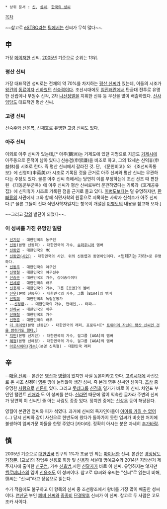 * 상위 문서 : [[신]], [[성씨]], [[한국의 성씨]]

[[목차]]

~~참고로 [[eSTRO]]라는 [[팀]]에서는 신씨가 무척 많다~~.

== 申 ==
가장 [[메이저]]한 신씨. [[2005년]] 기준으로 순위는 13위.

=== 평산 신씨 ===
가장 대표적인 성씨로는 전체의 약 70%를 차지하는 [[평산 신씨]]가 있는데, 이들의 시조가 [[왕건]]의 [[동료]]이자 [[신하]]였던 [[신숭겸]]이다. 조선시대에도 [[임진왜란]]에서 탄금대 전투로 유명한 신립이나 부원수 신각, 2차 [[나선정벌]]을 지휘한 신유 등 무신을 많이 배출하였다. [[신사임당]]도 대표적인 평산 신씨. 

=== 고령 신씨 ===
[[신숙주]]와 [[신윤복]], [[신채호]]로 유명한 [[고령 신씨]]도 있다. 

=== 아주 신씨 ===
이외로 아주 신씨가 있는데,[* 아주(鵝洲)는 거제도에 있던 지명으로 지금도 [[거제시]]에 아주동으로 흔적이 남아 있다.] 신숭겸(申崇謙)을 비조로 하고, 그의 12세손 신익휴(申益休)를 시조로 한다. 즉 평산 신씨에서 갈라진 것. 단, 《문헌비고》와 《조선씨족통보》에 신영미(申英美)가 시조로 기록된 것을 근거로 아주 신씨와 평산 신씨는 무관하다는 주장도 있다. 물론 아주 신씨 측에서는 당연히 이를 부정하는데 조선 선조 때 편찬된 《대동운부군옥》에 아주 신씨가 평산 신씨로부터 분관하였다는 기록과《호계공유집》에 신익휴가 시조로 기록된 점을 근거로 들고 있다. [[이병도]]보다는 덜 유명하지만, [[환빠]]류의 사관에서 그와 함께 식민사학의 원흉으로 지목하는 사학자 신석호가 아주 신씨다.[* 물론 그들이 진짜 식민사학자일지는 항목이 개설된 [[이병도]]의 내용을 참고해 보자.]

~~그리고 [[갑]]의 발단이 되었다~~.

=== 이 성씨를 가진 유명인 일람 ===
 * [[신기성]] - 대한민국의 농구인
 * [[신동]](본명 신동희) - 대한민국의 가수, [[슈퍼주니어]] 멤버
 * [[신동엽]] - 대한민국의 MC
 * [[신동엽(시인)]] - 대한민국의 시인. 위의 신동엽과 동명이인이다. <껍데기는 가라>로 유명하다.
 * [[신동주]] - 대한민국의 야구인
 * [[신명철]] - 대한민국의 야구선수
 * [[신승훈]] - 대한민국의 가수, 싱어송라이터
 * [[신세경]] - 대한민국의 배우
 * [[신용재]] - 대한민국의 가수, 그룹 [포맨]의 멤버
 * [[신우]](본명 신동우) - 대한민국의 가수, 그룹 [B1A4]의 멤버
 * [[신익희]] - 대한민국의 독립운동가
 * --[[신정환]]-- - 대한민국의 가수, 연예인,-- 타짜--
 * [[신하균]] - 대한민국의 배우
 * [[신해철]] - 대한민국의 가수
 * [[신현준]] - 대한민국의 배우
 * [[더 콰이엇]](본명 신동갑) - 대한민국의 래퍼, 프로듀서[* [https://twitter.com/thequiett/status/448011557495001088 트위터에 자신이 평산 신씨인 것을 밝히기도 했다.]]
 * [[지민(AOA)|지민]](본명 신지민) - 대한민국의 가수, 걸그룹 [AOA]의 멤버
 * [[혜정(AOA)|혜정]](본명 신혜정) - 대한민국의 가수, 걸그룹 [AOA]의 멤버
 * [[아웃사이더(가수)]](본명 신옥철) - 대한민국 래퍼

== 辛 ==
--[[신라면|매울 신]]씨--
본관은 [[창녕군|영산]]과 [[영월군|영월]]이 있지만 사실 동본이라고 한다. [[고려]]시대에 사신으로 온 시조 '''신경'''이 [[영주시|영주]] 땅에 눌러앉아 생긴 성씨. 즉 본래 영주 신씨인 셈이다. [[조상]] 중 유명한 [[사람]]으로 [[신돈]]이 있다. 그리고 [[롯데그룹]] [[신격호]] 일가가 바로 이 신씨. 차인표 부인인 탤런트 [[신애라]] 도 이 성씨를 쓴다. [[신라면]] 때문에 많이 익숙한 글자라 주변의 신씨가 당연히 이 신씨인 줄 아는 사람도 종종 있다. 정치인 중에는 [[신상우]] 등이 해당된다.

영월이 본관인 엄씨와 피가 섞였다. 과거에 신씨의 독자인아들이 [[내가 고자라니|아이를 가질 수 없어]](...) 당시 신씨와 같이 사신으로 한반도에 왔다가 돌아가지 못한 엄씨가 비슷한 처지에 불쌍하여 엄씨가문 아들을 한명 주었다 [카더라]. 정확히 아시는 분은 자세히 [[추가바람]].

== 慎 ==
2005년 기준으로 [[대한민국]] 인구의 1%가 조금 안 되는 [[마이너]]한 신씨. 본관은 [[경상남도]] [[거창군|거창]]뿐. [교보]의 창업주 신용호 회장 및 [[신용하]] 서울대 명예교수와 2014년 지방선거 제주지사에 출마한 [[신구범]], 가수 [[신효범]],시인 [[신달자]]가 바로 이 신씨. 유명하지는 않지만 [[헬로비너스]]의 멤버 [[윤조|신윤조]]도 이 성씨이다. 참고로 申씨와 辛씨는 "신씨"로 읽는데 비해, 慎씨는 "신:씨"라고 장음으로 읽는다.

수가 적음에도 불구하고 이 항목의 신씨 중 조선왕조에서 왕비를 가장 많이 배출한 성씨이다. [[연산군]] 부인 [[폐비 신씨]]와 [[중종]]비 [[단경왕후]] 신씨가 이 신씨. 참고로 두 사람은 고모 조카 사이다.
